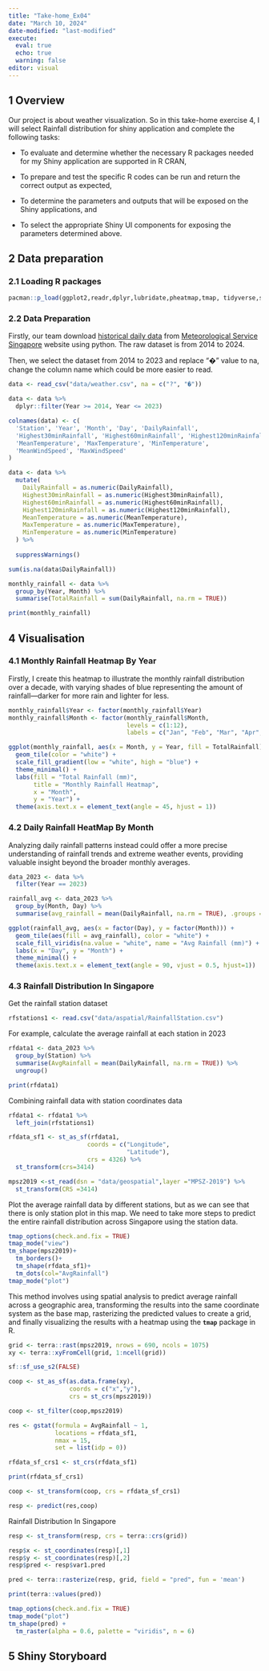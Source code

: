 ```yaml
---
title: "Take-home_Ex04"
date: "March 10, 2024"
date-modified: "last-modified"
execute: 
  eval: true
  echo: true
  warning: false
editor: visual
---
```


## 1 Overview

Our project is about weather visualization. So in this take-home exercise 4, I will select Rainfall distribution for shiny application and complete the following tasks:

-   To evaluate and determine whether the necessary R packages needed for my Shiny application are supported in R CRAN,

-   To prepare and test the specific R codes can be run and return the correct output as expected,

-   To determine the parameters and outputs that will be exposed on the Shiny applications, and

-   To select the appropriate Shiny UI components for exposing the parameters determined above.

## 2 Data preparation

### 2.1 Loading R packages

```r
pacman::p_load(ggplot2,readr,dplyr,lubridate,pheatmap,tmap, tidyverse,sf,viridis,terra,gstat,tmap,tibble)
```

### 2.2 Data Preparation

Firstly, our team download [historical daily data](http://www.weather.gov.sg/climate-historical-daily/) from [Meteorological Service Singapore](http://www.weather.gov.sg/home/) website using python. The raw dataset is from 2014 to 2024.

Then, we select the dataset from 2014 to 2023 and replace "�" value to na, change the column name which could be more easier to read.

```r
data <- read_csv("data/weather.csv", na = c("?", "�"))

data <- data %>%
  dplyr::filter(Year >= 2014, Year <= 2023)

colnames(data) <- c(
  'Station', 'Year', 'Month', 'Day', 'DailyRainfall',
  'Highest30minRainfall', 'Highest60minRainfall', 'Highest120minRainfall',
  'MeanTemperature', 'MaxTemperature', 'MinTemperature',
  'MeanWindSpeed', 'MaxWindSpeed'
)

data <- data %>%
  mutate(
    DailyRainfall = as.numeric(DailyRainfall),
    Highest30minRainfall = as.numeric(Highest30minRainfall),
    Highest60minRainfall = as.numeric(Highest60minRainfall),
    Highest120minRainfall = as.numeric(Highest120minRainfall),
    MeanTemperature = as.numeric(MeanTemperature),
    MaxTemperature = as.numeric(MaxTemperature),
    MinTemperature = as.numeric(MinTemperature)
  ) %>%
  
  suppressWarnings()

sum(is.na(data$DailyRainfall))

monthly_rainfall <- data %>%
  group_by(Year, Month) %>%
  summarise(TotalRainfall = sum(DailyRainfall, na.rm = TRUE))

print(monthly_rainfall)

```

## 4 Visualisation

### 4.1 Monthly Rainfall Heatmap By Year

Firstly, I create this heatmap to illustrate the monthly rainfall distribution over a decade, with varying shades of blue representing the amount of rainfall—darker for more rain and lighter for less.

```r

monthly_rainfall$Year <- factor(monthly_rainfall$Year)
monthly_rainfall$Month <- factor(monthly_rainfall$Month, 
                                 levels = c(1:12), 
                                 labels = c("Jan", "Feb", "Mar", "Apr", "May", "Jun", "Jul", "Aug", "Sep", "Oct", "Nov", "Dec"))

ggplot(monthly_rainfall, aes(x = Month, y = Year, fill = TotalRainfall)) +
  geom_tile(color = "white") + 
  scale_fill_gradient(low = "white", high = "blue") + 
  theme_minimal() + 
  labs(fill = "Total Rainfall (mm)", 
       title = "Monthly Rainfall Heatmap", 
       x = "Month", 
       y = "Year") + 
  theme(axis.text.x = element_text(angle = 45, hjust = 1)) 

```

### 4.2 Daily Rainfall HeatMap By Month

Analyzing daily rainfall patterns instead could offer a more precise understanding of rainfall trends and extreme weather events, providing valuable insight beyond the broader monthly averages.

```r
data_2023 <- data %>% 
  filter(Year == 2023)

rainfall_avg <- data_2023 %>%
  group_by(Month, Day) %>%
  summarise(avg_rainfall = mean(DailyRainfall, na.rm = TRUE), .groups = "drop")

ggplot(rainfall_avg, aes(x = factor(Day), y = factor(Month))) +
  geom_tile(aes(fill = avg_rainfall), color = "white") +
  scale_fill_viridis(na.value = "white", name = "Avg Rainfall (mm)") +
  labs(x = "Day", y = "Month") +
  theme_minimal() +
  theme(axis.text.x = element_text(angle = 90, vjust = 0.5, hjust=1))
```

### 4.3 Rainfall Distribution In Singapore

Get the rainfall station dataset

```r
rfstations1 <- read.csv("data/aspatial/RainfallStation.csv")
```

For example, calculate the average rainfall at each station in 2023

```r
rfdata1 <- data_2023 %>%
  group_by(Station) %>%
  summarise(AvgRainfall = mean(DailyRainfall, na.rm = TRUE)) %>%
  ungroup() 

print(rfdata1)
```

Combining rainfall data with station coordinates data

```r
rfdata1 <- rfdata1 %>%
  left_join(rfstations1)

rfdata_sf1 <- st_as_sf(rfdata1,
                      coords = c("Longitude",
                                 "Latitude"),
                      crs = 4326) %>%
  st_transform(crs=3414)
```

```r
mpsz2019 <-st_read(dsn = "data/geospatial",layer ="MPSZ-2019") %>%
  st_transform(CRS =3414)
```

Plot the average rainfall data by different stations, but as we can see that there is only station plot in this map. We need to take more steps to predict the entire rainfall distribution across Singapore using the station data.

```r
tmap_options(check.and.fix = TRUE)
tmap_mode("view")
tm_shape(mpsz2019)+
  tm_borders()+
  tm_shape(rfdata_sf1)+
  tm_dots(col="AvgRainfall")
tmap_mode("plot")
```

This method involves using spatial analysis to predict average rainfall across a geographic area, transforming the results into the same coordinate system as the base map, rasterizing the predicted values to create a grid, and finally visualizing the results with a heatmap using the **`tmap`** package in R.

```r
grid <- terra::rast(mpsz2019, nrows = 690, ncols = 1075)
xy <- terra::xyFromCell(grid, 1:ncell(grid))

sf::sf_use_s2(FALSE)

coop <- st_as_sf(as.data.frame(xy),
                 coords = c("x","y"),
                 crs = st_crs(mpsz2019))

coop <- st_filter(coop,mpsz2019)

```

```r
res <- gstat(formula = AvgRainfall ~ 1,
             locations = rfdata_sf1,
             nmax = 15,
             set = list(idp = 0))

rfdata_sf_crs1 <- st_crs(rfdata_sf1)

print(rfdata_sf_crs1)

coop <- st_transform(coop, crs = rfdata_sf_crs1)
```

```r
resp <- predict(res,coop)
```

Rainfall Distribution In Singapore

```r

resp <- st_transform(resp, crs = terra::crs(grid))

resp$x <- st_coordinates(resp)[,1]
resp$y <- st_coordinates(resp)[,2]
resp$pred <- resp$var1.pred

pred <- terra::rasterize(resp, grid, field = "pred", fun = 'mean')

print(terra::values(pred))

tmap_options(check.and.fix = TRUE)
tmap_mode("plot")
tm_shape(pred) +
  tm_raster(alpha = 0.6, palette = "viridis", n = 6) 
```

## 5 Shiny Storyboard
